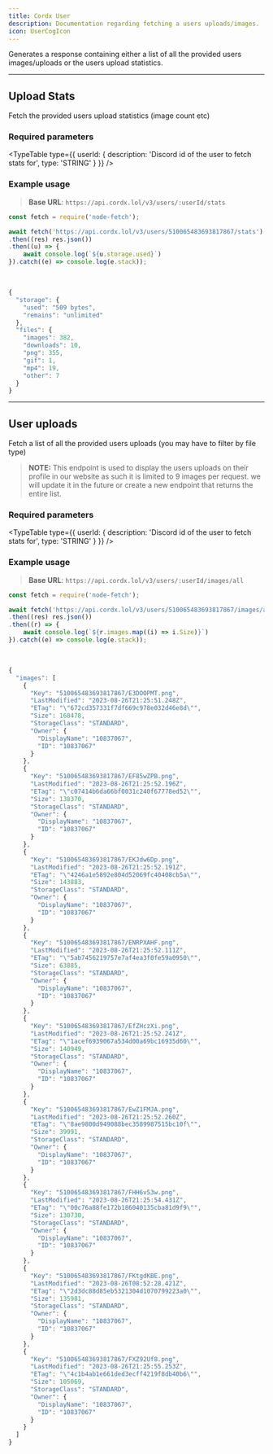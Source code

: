 ```yaml
---
title: Cordx User
description: Documentation regarding fetching a users uploads/images.
icon: UserCogIcon
---
```



Generates a response containing either a list of all the provided
users images/uploads or the users upload statistics.

---

## Upload Stats

Fetch the provided users upload statistics (image count etc)

### Required parameters

<TypeTable
    type={{
        userId: {
            description: 'Discord id of the user to fetch stats for',
            type: 'STRING'
        }
    }}
/>

### Example usage

> **Base URL**: `https://api.cordx.lol/v3/users/:userId/stats`

```js title="Example Request"
const fetch = require('node-fetch');

await fetch('https://api.cordx.lol/v3/users/510065483693817867/stats')
.then((res) res.json())
.then((u) => {
    await console.log(`${u.storage.used}`)
}).catch((e) => console.log(e.stack));
```

<br />

```js title="Example Response"
{
  "storage": {
    "used": "509 bytes",
    "remains": "unlimited"
  },
  "files": {
    "images": 382,
    "downloads": 10,
    "png": 355,
    "gif": 1,
    "mp4": 19,
    "other": 7
  }
}
```

---

## User uploads

Fetch a list of all the provided users uploads (you may have to filter by file type)

> **NOTE:** This endpoint is used to display the users uploads on their profile in our website as such it is limited to 9 images per request.
> we will update it in the future or create a new endpoint that returns the entire list.

### Required parameters

<TypeTable
    type={{
        userId: {
            description: 'Discord id of the user to fetch stats for',
            type: 'STRING'
        }
    }}
/>

### Example usage

> **Base URL**: `https://api.cordx.lol/v3/users/:userId/images/all`

```js title="Example Request"
const fetch = require('node-fetch');

await fetch('https://api.cordx.lol/v3/users/510065483693817867/images/all')
.then((res) res.json())
.then((r) => {
    await console.log(`${r.images.map((i) => i.Size)}`)
}).catch((e) => console.log(e.stack));
```

<br />

```js title="Example Response"
{
  "images": [
    {
      "Key": "510065483693817867/E3DOOPMT.png",
      "LastModified": "2023-08-26T21:25:51.248Z",
      "ETag": "\"672cd357331f7df669c978e032d46e8d\"",
      "Size": 168478,
      "StorageClass": "STANDARD",
      "Owner": {
        "DisplayName": "10837067",
        "ID": "10837067"
      }
    },
    {
      "Key": "510065483693817867/EF85wZPB.png",
      "LastModified": "2023-08-26T21:25:52.196Z",
      "ETag": "\"c07414b6da66bf0031c240f67778ed52\"",
      "Size": 138370,
      "StorageClass": "STANDARD",
      "Owner": {
        "DisplayName": "10837067",
        "ID": "10837067"
      }
    },
    {
      "Key": "510065483693817867/EKJdw6Dp.png",
      "LastModified": "2023-08-26T21:25:52.191Z",
      "ETag": "\"4246a1e5892e804d52069fc40408cb5a\"",
      "Size": 143883,
      "StorageClass": "STANDARD",
      "Owner": {
        "DisplayName": "10837067",
        "ID": "10837067"
      }
    },
    {
      "Key": "510065483693817867/ENRPXAHF.png",
      "LastModified": "2023-08-26T21:25:52.111Z",
      "ETag": "\"5ab7456219757e7af4ea3f0fe59a0950\"",
      "Size": 63885,
      "StorageClass": "STANDARD",
      "Owner": {
        "DisplayName": "10837067",
        "ID": "10837067"
      }
    },
    {
      "Key": "510065483693817867/EfZHczXi.png",
      "LastModified": "2023-08-26T21:25:52.241Z",
      "ETag": "\"1acef6939067a534d00a69bc16935d60\"",
      "Size": 140949,
      "StorageClass": "STANDARD",
      "Owner": {
        "DisplayName": "10837067",
        "ID": "10837067"
      }
    },
    {
      "Key": "510065483693817867/EwZ1FMJA.png",
      "LastModified": "2023-08-26T21:25:52.260Z",
      "ETag": "\"8ae9800d949088bec3589987515bc10f\"",
      "Size": 39991,
      "StorageClass": "STANDARD",
      "Owner": {
        "DisplayName": "10837067",
        "ID": "10837067"
      }
    },
    {
      "Key": "510065483693817867/FHH6v53w.png",
      "LastModified": "2023-08-26T21:25:54.431Z",
      "ETag": "\"00c76a88fe172b186040135cba81d9f9\"",
      "Size": 130730,
      "StorageClass": "STANDARD",
      "Owner": {
        "DisplayName": "10837067",
        "ID": "10837067"
      }
    },
    {
      "Key": "510065483693817867/FKtgdKBE.png",
      "LastModified": "2023-08-26T08:52:28.421Z",
      "ETag": "\"2d3dc88d85eb5321304d1070799223a0\"",
      "Size": 135981,
      "StorageClass": "STANDARD",
      "Owner": {
        "DisplayName": "10837067",
        "ID": "10837067"
      }
    },
    {
      "Key": "510065483693817867/FXZ92Uf8.png",
      "LastModified": "2023-08-26T21:25:55.253Z",
      "ETag": "\"4c1b4ab1e661ded3ecff4219f8db40b6\"",
      "Size": 105069,
      "StorageClass": "STANDARD",
      "Owner": {
        "DisplayName": "10837067",
        "ID": "10837067"
      }
    }
  ]
}
```

